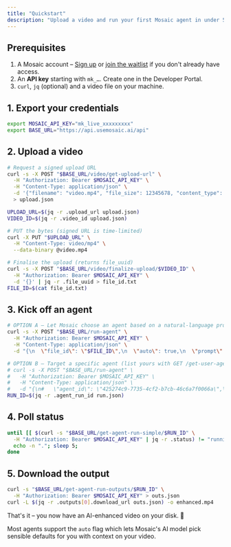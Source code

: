 ```yaml
---
title: "Quickstart"
description: "Upload a video and run your first Mosaic agent in under 5 minutes."
---
```


## Prerequisites

1. A Mosaic account – [Sign up](https://app.usemosaic.ai/) or [join the waitlist](https://usemosaic.ai/waitlist) if you don't already have access. 
2. An **API key** starting with `mk_…`. Create one in the Developer Portal.
3. `curl`, `jq` (optional) and a video file on your machine.

## 1. Export your credentials

```bash
export MOSAIC_API_KEY="mk_live_xxxxxxxxx"
export BASE_URL="https://api.usemosaic.ai/api"
```

## 2. Upload a video

```bash
# Request a signed upload URL
curl -s -X POST "$BASE_URL/video/get-upload-url" \
  -H "Authorization: Bearer $MOSAIC_API_KEY" \
  -H "Content-Type: application/json" \
  -d '{"filename": "video.mp4", "file_size": 12345678, "content_type": "video/mp4"}' \
  > upload.json

UPLOAD_URL=$(jq -r .upload_url upload.json)
VIDEO_ID=$(jq -r .video_id upload.json)

# PUT the bytes (signed URL is time-limited)
curl -X PUT "$UPLOAD_URL" \
  -H "Content-Type: video/mp4" \
  --data-binary @video.mp4

# Finalise the upload (returns file_uuid)
curl -s -X POST "$BASE_URL/video/finalize-upload/$VIDEO_ID" \
  -H "Authorization: Bearer $MOSAIC_API_KEY" \
  -d '{}' | jq -r .file_uuid > file_id.txt
FILE_ID=$(cat file_id.txt)
```

## 3. Kick off an agent

```bash
# OPTION A – Let Mosaic choose an agent based on a natural-language prompt
curl -s -X POST "$BASE_URL/run-agent" \
  -H "Authorization: Bearer $MOSAIC_API_KEY" \
  -H "Content-Type: application/json" \
  -d "{\n  \"file_id\": \"$FILE_ID\",\n  \"auto\": true,\n  \"prompt\": \"Create a punchy 30-second trailer with background music and captions\"\n}" > run.json

# OPTION B – Target a specific agent (list yours with GET /get-user-agents-simple)
# curl -s -X POST "$BASE_URL/run-agent" \
#   -H "Authorization: Bearer $MOSAIC_API_KEY" \
#   -H "Content-Type: application/json" \
#   -d "{\n#   \"agent_id\": \"425274c9-7735-4cf2-b7cb-46c6a7f0066a\",\n#   \"file_id\": \"$FILE_ID\",\n#   \"auto\": true\n# }" > run.json
RUN_ID=$(jq -r .agent_run_id run.json)
```

## 4. Poll status

```bash
until [[ $(curl -s "$BASE_URL/get-agent-run-simple/$RUN_ID" \
  -H "Authorization: Bearer $MOSAIC_API_KEY" | jq -r .status) != "running" ]]; do
  echo -n "."; sleep 5;
done
```

## 5. Download the output

```bash
curl -s "$BASE_URL/get-agent-run-outputs/$RUN_ID" \
  -H "Authorization: Bearer $MOSAIC_API_KEY" > outs.json
curl -L $(jq -r .outputs[0].download_url outs.json) -o enhanced.mp4
```

That's it – you now have an AI-enhanced video on your disk. 🎉

<Note type="tip">Most agents support the `auto` flag which lets Mosaic's AI model pick sensible defaults for you with context on your video.</Note>
